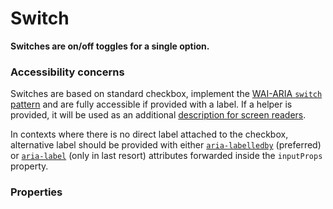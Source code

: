 # Switch

**Switches are on/off toggles for a single option.**

<DemoBlock demo="default" withThemeSwitcher />

### Accessibility concerns

Switches are based on standard checkbox, implement the [WAI-ARIA `switch` pattern](https://www.w3.org/WAI/ARIA/apg/patterns/switch/) and are fully accessible if provided with a label. If a helper is provided, it will be used as an additional [description for screen readers](https://w3c.github.io/aria/#aria-describedby).

In contexts where there is no direct label attached to the checkbox, alternative label should be provided with either [`aria-labelledby`](https://w3c.github.io/aria/#aria-labelledby) (preferred) or [`aria-label`](https://w3c.github.io/aria/#aria-label) (only in last resort) attributes forwarded inside the `inputProps` property.

### Properties

<PropTable component="Switch" />
